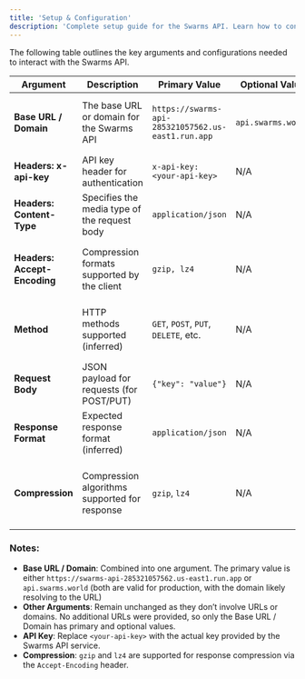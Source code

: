 ```yaml
---
title: 'Setup & Configuration'
description: 'Complete setup guide for the Swarms API. Learn how to configure authentication, set up your development environment, and start building with our multi-agent swarm platform.'
---
```


The following table outlines the key arguments and configurations needed to interact with the Swarms API.


| **Argument**         | **Description**                                                                 | **Primary Value**                                    | **Optional Value**                          | **Notes**                                                                 |
|----------------------|--------------------------------------------------------------------------------|---------------------------------------------|--------------------------------------------|---------------------------------------------------------------------------|
| **Base URL / Domain** | The base URL or domain for the Swarms API                                       | `https://swarms-api-285321057562.us-east1.run.app` | `api.swarms.world`                   | Primary is production URL/domain; optional is also functional       |
| **Headers: x-api-key** | API key header for authentication                                              | `x-api-key: <your-api-key>`                         | N/A                                        | Required for authenticating requests                                      |
| **Headers: Content-Type** | Specifies the media type of the request body                                    | `application/json`                                  | N/A                                        | Indicates JSON payload for POST/PUT requests                              |
| **Headers: Accept-Encoding** | Compression formats supported by the client                                  | `gzip, lz4`                                         | N/A                                        | Client indicates it can handle gzip or lz4 compressed responses            |
| **Method**           | HTTP methods supported (inferred)                                               | `GET`, `POST`, `PUT`, `DELETE`, etc.                | N/A                                        | Typical REST API methods; specific methods depend on endpoint              |
| **Request Body**     | JSON payload for requests (for POST/PUT)                                        | `{"key": "value"}`                                  | N/A                                        | Must conform to `application/json` content type                           |
| **Response Format**  | Expected response format (inferred)                                             | `application/json`                                  | N/A                                        | API returns JSON responses                                         |
| **Compression**      | Compression algorithms supported for response                                   | `gzip`, `lz4`                                       | N/A                                        | Server may compress responses if client supports it (via Accept-Encoding)  |


### Notes:
- **Base URL / Domain**: Combined into one argument. The primary value is either `https://swarms-api-285321057562.us-east1.run.app` or `api.swarms.world` (both are valid for production, with the domain likely resolving to the URL)
- **Other Arguments**: Remain unchanged as they don’t involve URLs or domains. No additional URLs were provided, so only the Base URL / Domain has primary and optional values.
- **API Key**: Replace `<your-api-key>` with the actual key provided by the Swarms API service.
- **Compression**: `gzip` and `lz4` are supported for response compression via the `Accept-Encoding` header.
